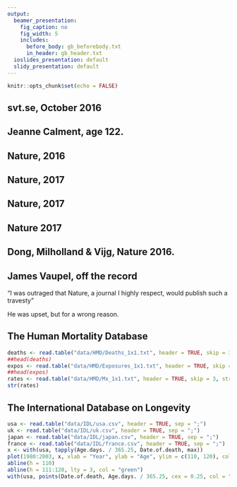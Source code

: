 ```yaml
---
output:
  beamer_presentation:
    fig_caption: no
    fig_width: 5
    includes:
      before_body: gb_beforebody.txt
      in_header: gb_header.txt
  ioslides_presentation: default
  slidy_presentation: default
---
```


```r
knitr::opts_chunk$set(echo = FALSE)
```

## svt.se, October 2016

\begin{center}
\includegraphics[width = \textwidth]{myfigs/svt3.png}
\end{center}
## Jeanne Calment, age 122.

\includegraphics[width = \textwidth]{PDF/NYT.png}

## Nature, 2016

\includegraphics[width=\textwidth]{PDF/nat16.png}

## Nature, 2017

\includegraphics[width=\textwidth]{PDF/nat17.png}

## Nature, 2017

\begin{columns}

\begin{column}{0.46\textwidth}

\includegraphics[width=\textwidth]{PDF/discnat1.png}

\end{column}

\begin{column}{0.46\textwidth}

\includegraphics[width=\textwidth]{PDF/discnat2.png}

\end{column}

\end{columns}

## Nature 2017

\includegraphics[width=\textwidth]{PDF/discnat1.png}

## Dong, Milholland & Vijg, Nature 2016.

\includegraphics[width=\textwidth, height=0.9\textheight]{PDF/repage.png}

## James Vaupel, off the record

"I was outraged that Nature, a journal I highly respect, would publish such a travesty" 

He was upset, but for a wrong reason.

## The Human Mortality Database

```r
deaths <- read.table("data/HMD/Deaths_1x1.txt", header = TRUE, skip = 3, stringsAsFactors = FALSE, na.strings = ".")
##head(deaths)
expos <- read.table("data/HMD/Exposures_1x1.txt", header = TRUE, skip = 3, stringsAsFactors = FALSE, na.strings = ".")
##head(expos)
rates <- read.table("data/HMD/Mx_1x1.txt", header = TRUE, skip = 3, stringsAsFactors = FALSE, na.strings = ".")
str(rates)
```

## The International Database on Longevity

```r
usa <- read.table("data/IDL/usa.csv", header = TRUE, sep = ";")
uk <- read.table("data/IDL/uk.csv", header = TRUE, sep = ";")
japan <- read.table("data/IDL/japan.csv", header = TRUE, sep = ";")
france <- read.table("data/IDL/france.csv", header = TRUE, sep = ";")
x <- with(usa, tapply(Age.days. / 365.25, Date.of.death, max))
plot(1980:2003, x, xlab = "Year", ylab = "Age", ylim = c(110, 120), col = "blue")
abline(h = 110)
abline(h = 111:120, lty = 3, col = "green")    
with(usa, points(Date.of.death, Age.days. / 365.25, cex = 0.25, col = "blue"))
```
